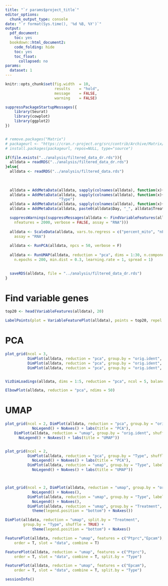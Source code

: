 ```yaml
---
title: "`r params$project_title`"
editor_options:
  chunk_output_type: console
date: "`r format(Sys.time(), '%d %B, %Y')`"
output:
  pdf_document:
    toc: yes
  bookdown::html_document2:
    code_folding: hide
    toc: yes
    toc_float:
      collapsed: no
params:
  dataset: 1
---
```


```r
knitr::opts_chunk$set(fig.width  = 10,
                      results    = "hold",
                      message    = FALSE,
                      warning    = FALSE)


```

```r



suppressPackageStartupMessages({
    library(Seurat)
    library(cowplot)
    library(ggplot2)
})


# remove.packages("Matrix")
# packageurl <- "https://cran.r-project.org/src/contrib/Archive/Matrix/Matrix_1.3-2.tar.gz"
# install.packages(packageurl, repos=NULL, type="source")

if(file.exists("../analysis/filtered_data_dr.rds")){
  alldata = readRDS("../analysis/filtered_data_dr.rds")
}else{
  alldata <- readRDS("../analysis/filtered_data.rds")
  
  
  
  alldata = AddMetaData(alldata, sapply(colnames(alldata), function(x){strsplit(x, "_")[[1]][3]}), "Day")
  alldata = AddMetaData(alldata, sapply(colnames(alldata), function(x){strsplit(x, "_")[[1]][2]}),
                        "Type")
  alldata = AddMetaData(alldata, sapply(colnames(alldata), function(x){strsplit(x, "_")[[1]][1]}), "Treatment")
  alldata = AddMetaData(alldata, paste0(alldata$Day, "_", alldata$Treatment), "DayTreatment")

  suppressWarnings(suppressMessages(alldata <- FindVariableFeatures(alldata, selection.method = "vst", 
    nfeatures = 2000, verbose = FALSE, assay = "RNA")))
  
  alldata <- ScaleData(alldata, vars.to.regress = c("percent_mito", "nFeature_RNA"), 
    assay = "RNA")
  
  alldata <- RunPCA(alldata, npcs = 50, verbose = F)
  
  alldata <- RunUMAP(alldata, reduction = "pca", dims = 1:30, n.components = 2, n.neighbors = 30, 
    n.epochs = 200, min.dist = 0.3, learning.rate = 1, spread = 1)

  
  saveRDS(alldata, file = "../analysis/filtered_data_dr.rds")
}

```


# Find variable genes

```r


top20 <- head(VariableFeatures(alldata), 20)

LabelPoints(plot = VariableFeaturePlot(alldata), points = top20, repel = TRUE)
```


# PCA

```r




plot_grid(ncol = 3, 
          DimPlot(alldata, reduction = "pca", group.by = "orig.ident", dims = 1:2) + NoLegend(),
          DimPlot(alldata, reduction = "pca", group.by = "orig.ident", dims = 3:4) + NoLegend(),
          DimPlot(alldata, reduction = "pca", group.by = "orig.ident", dims = 5:6) + NoLegend())


VizDimLoadings(alldata, dims = 1:5, reduction = "pca", ncol = 5, balanced = T)

ElbowPlot(alldata, reduction = "pca", ndims = 50)

```


# UMAP

```r


plot_grid(ncol = 2, DimPlot(alldata, reduction = "pca", group.by = "orig.ident",shuffle = TRUE) +
            NoLegend() + NoAxes() + labs(title = "PCA"),
    DimPlot(alldata, reduction = "umap", group.by = "orig.ident", shuffle = TRUE) +
      NoLegend() + NoAxes() + labs(title = "UMAP"))


plot_grid(ncol = 2,
          DimPlot(alldata, reduction = "pca", group.by = "Type", shuffle = TRUE, label = TRUE) +
            NoLegend() + NoAxes() + labs(title = "PCA"), 
          DimPlot(alldata, reduction = "umap", group.by = "Type", label = TRUE) +
            NoLegend() + NoAxes() + labs(title = "UMAP"))




```


```r

plot_grid(ncol = 2, DimPlot(alldata, reduction = "umap", group.by = "orig.ident", shuffle = TRUE) + 
            NoLegend() + NoAxes(), 
          DimPlot(alldata, reduction = "umap", group.by = "Type", label = TRUE, shuffle = TRUE) + 
            NoLegend() + NoAxes(),
          DimPlot(alldata, reduction = "umap", group.by = "Treatment", shuffle = TRUE) + 
            theme(legend.position = "bottom") + NoAxes())

```



```r

DimPlot(alldata, reduction = "umap", split.by = "Treatment",
        group.by = "Type", shuffle = TRUE) + 
            theme(legend.position = "bottom") + NoAxes()

```

```r

FeaturePlot(alldata, reduction = "umap", features = c("Ptprc","Epcam"), 
    order = T, slot = "data", combine = T)

FeaturePlot(alldata, reduction = "umap", features = c("Ptprc"), 
    order = T, slot = "data", combine = T, split.by = "Type")

FeaturePlot(alldata, reduction = "umap", features = c("Epcam"), 
    order = T, slot = "data", combine = T, split.by = "Type")

```

\newpage

```r

sessionInfo()

```

